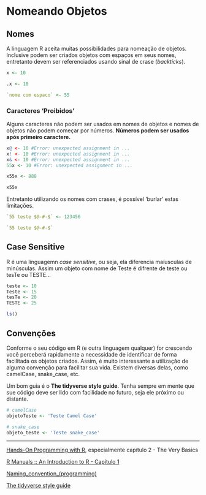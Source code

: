 # Nomeando Objetos

## Nomes

A linguagem R aceita muitas possibilidades para nomeação de objetos. Inclusive podem ser criados objetos com espaços em seus nomes, entretanto devem ser referenciados usando sinal de crase (*backticks*).

```r
x <- 10

.x <- 10

`nome com espaco` <- 55

```

### Caracteres 'Proibidos'

Alguns caracteres não podem ser usados em nomes de objetos e nomes de objetos não podem começar por números. **Números podem ser usados após primeiro caractere.**

```r
x@ <- 10 #Error: unexpected assignment in ...
x! <- 10 #Error: unexpected assignment in ...
x& <- 10 #Error: unexpected assignment in ...
55x <- 10 #Error: unexpected assignment in ...
```

```r
x55x <- 888

x55x
```

Entretanto utilizando os nomes com crases, é possível 'burlar' estas limitações.

```r
`55 teste $@-#-$` <- 123456

`55 teste $@-#-$`

```

## Case Sensitive

R é uma linguagemn *case sensitive*, ou seja, ela diferencia maíusculas de minúsculas. Assim um objeto com nome de Teste é difrente de teste ou tesTe ou TESTE...

```r
teste <- 10
Teste <- 15
tesTe <- 20
TESTE <- 25

ls()
```

## Convenções

Conforme o seu código em R (e outra linguagem qualquer) for crescendo você perceberá rapidamente a necessidade de identificar de forma facilitada os objetos criados. Assim, é muito interessante a utilização de alguma convenção para facilitar sua vida. Existem diversas delas, como camelCase, snake_case, etc.

Um bom guia é o **The tidyverse style guide**. Tenha sempre em mente que sue código deve ser lido com facilidade no futuro, seja ele próximo ou distante.

```r

# camelCase
objetoTeste <- 'Teste Camel Case'

# snake_case
objeto_teste <- 'Teste snake_case'


```

------------------------------------------------------------------------

[Hands-On Programming with R](https://rstudio-education.github.io/hopr/), especialmente capítulo 2 - The Very Basics

[R Manuals :: An Introduction to R - Capítulo 1](https://rstudio.github.io/r-manuals/r-intro/Introduction-and-preliminaries.html)

[Naming_convention_(programming)](https://en.wikipedia.org/wiki/Naming_convention_(programming))

[The tidyverse style guide](https://style.tidyverse.org/syntax.html)
